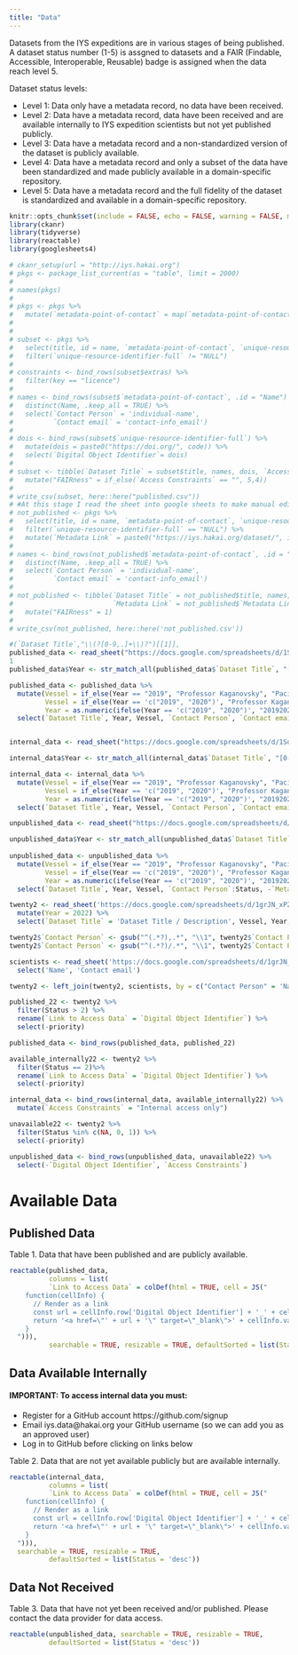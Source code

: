 ```yaml
---
title: "Data"
---
```


Datasets from the IYS expeditions are in various stages of being published. A dataset status number (1-5) is assgned to datasets and a FAIR (Findable, Accessible, Interoperable, Reusable) badge is assigned when the data reach level 5.

Dataset status levels:

- Level 1: Data only have a metadata record, no data have been received. 
- Level 2: Data have a metadata record, data have been received and are available internally to IYS expedition scientists but not yet published publicly. 
- Level 3: Data have a metadata record and a non-standardized version of the dataset is publicly available.
- Level 4: Data have a metadata record and only a subset of the data have been standardized and made publicly available in a domain-specific repository. 
- Level 5: Data have a metadata record and the full fidelity of the dataset is standardized and available in a domain-specific repository.


```r
knitr::opts_chunk$set(include = FALSE, echo = FALSE, warning = FALSE, message = FALSE, error = FALSE)
library(ckanr)
library(tidyverse)
library(reactable)
library(googlesheets4)

```

```r
# ckanr_setup(url = "http://iys.hakai.org")
# pkgs <- package_list_current(as = "table", limit = 2000)
# 
# names(pkgs)
# 
# pkgs <- pkgs %>%
#   mutate(`metadata-point-of-contact` = map(`metadata-point-of-contact`, ~select(.x, c('individual-name', 'contact-info_email'))))
# 
# 
# subset <- pkgs %>%
#   select(title, id = name, `metadata-point-of-contact`, `unique-resource-identifier-full`, extras) %>%
#   filter(`unique-resource-identifier-full` != "NULL")
# 
# constraints <- bind_rows(subset$extras) %>%
#   filter(key == "licence")
# 
# names <- bind_rows(subset$`metadata-point-of-contact`, .id = "Name") %>%
#   distinct(Name, .keep_all = TRUE) %>%
#   select(`Contact Person` = 'individual-name',
#          `Contact email` = 'contact-info_email')
# 
# dois <- bind_rows(subset$`unique-resource-identifier-full`) %>%
#   mutate(dois = paste0("https://doi.org/", code)) %>%
#   select(`Digital Object Identifier`= dois)
# 
# subset <- tibble(`Dataset Title` = subset$title, names, dois, `Access Constraints` = constraints$value) %>%
#   mutate("FAIRness" = if_else(`Access Constraints` == "", 5,4))
# 
# write_csv(subset, here::here("published.csv"))
# #At this stage I read the sheet into google sheets to make manual edits
# not_published <- pkgs %>%
#   select(title, id = name, `metadata-point-of-contact`, `unique-resource-identifier-full`) %>%
#   filter(`unique-resource-identifier-full` == "NULL") %>%
#   mutate(`Metadata Link` = paste0("https://iys.hakai.org/dataset/", id))
# 
# names <- bind_rows(not_published$`metadata-point-of-contact`, .id = "Name") %>%
#   distinct(Name, .keep_all = TRUE) %>%
#   select(`Contact Person` = 'individual-name',
#          `Contact email` = 'contact-info_email')
# 
# not_published <- tibble(`Dataset Title` = not_published$title, names,
#                         `Metadata Link` = not_published$`Metadata Link`) %>%
#   mutate("FAIRness" = 1)
# 
# write_csv(not_published, here::here('not_published.csv'))
```

```r

#(`Dataset Title`,"\\(?[0-9,.]+\\)?")[[1]],
published_data <- read_sheet("https://docs.google.com/spreadsheets/d/1SoeRT_eytuMS3-Ap5q6UPzcwBK2HKiqzsTbWLmxZcBA/edit#gid=1459056304", sheet = "Published")
1
published_data$Year <- str_match_all(published_data$`Dataset Title`, "[0-9]+")

published_data <- published_data %>% 
  mutate(Vessel = if_else(Year == "2019", "Professor Kaganovsky", "Pacific Legacy NO 1"),
         Vessel = if_else(Year == 'c("2019", "2020")', "Professor Kaganovsky, Pacific Legacy NO 1", Vessel),
         Year = as.numeric(ifelse(Year == 'c("2019", "2020")', "20192020", Year))) %>% 
  select(`Dataset Title`, Year, Vessel, `Contact Person`, `Contact email`, `Link to Access Data` = `Digital Object Identifier`, `Access Constraints`:FAIRness)


internal_data <- read_sheet("https://docs.google.com/spreadsheets/d/1SoeRT_eytuMS3-Ap5q6UPzcwBK2HKiqzsTbWLmxZcBA/edit#gid=1459056304", sheet = "Available Internally") 

internal_data$Year <- str_match_all(internal_data$`Dataset Title`, "[0-9]+")

internal_data <- internal_data %>% 
  mutate(Vessel = if_else(Year == "2019", "Professor Kaganovsky", "Pacific Legacy NO 1"),
         Vessel = if_else(Year == 'c("2019", "2020")', "Professor Kaganovsky, Pacific Legacy NO 1", Vessel),
         Year = as.numeric(ifelse(Year == 'c("2019", "2020")', "20192020", Year))) %>% 
  select(`Dataset Title`, Year, Vessel, `Contact Person`, `Contact email`, `Link to Access Data` = `Metadata Link`, Status)

unpublished_data <- read_sheet("https://docs.google.com/spreadsheets/d/1SoeRT_eytuMS3-Ap5q6UPzcwBK2HKiqzsTbWLmxZcBA/edit#gid=1459056304", sheet = "Not Published")

unpublished_data$Year <- str_match_all(unpublished_data$`Dataset Title`, "[0-9]+")
  
unpublished_data <- unpublished_data %>% 
  mutate(Vessel = if_else(Year == "2019", "Professor Kaganovsky", "Pacific Legacy NO 1"),
         Vessel = if_else(Year == 'c("2019", "2020")', "Professor Kaganovsky, Pacific Legacy NO 1", Vessel),
         Year = as.numeric(ifelse(Year == 'c("2019", "2020")', "20192020", Year))) %>% 
  select(`Dataset Title`, Year, Vessel, `Contact Person`:Status, -`Metadata Link`)

```

```r
twenty2 <- read_sheet('https://docs.google.com/spreadsheets/d/1grJN_xPZScd4r-IgUK7v_jnCs5IGKhDDElTskt6qdAQ/edit#gid=1020959877', sheet = 'Master Sheet') %>%
  mutate(Year = 2022) %>% 
  select(`Dataset Title` = 'Dataset Title / Description', Vessel, Year, `Contact Person` = 'Principal Investigator(s)', priority = 'Priority Category (For Brett, Tim and Caroline to fill out)', `Digital Object Identifier`, `Access Constraints` = `Limitations of data`, Status = 'Dataset Publication Status (For Aidan, Brett, Tim to fill out) (1-5 as per IYS About page dataset summary table)')

twenty2$`Contact Person` <- gsub("^(.*?),.*", "\\1", twenty2$`Contact Person`)
twenty2$`Contact Person` <- gsub("^(.*?)/.*", "\\1", twenty2$`Contact Person`)

scientists <- read_sheet('https://docs.google.com/spreadsheets/d/1grJN_xPZScd4r-IgUK7v_jnCs5IGKhDDElTskt6qdAQ/edit#gid=1020959877', sheet = 'Scientists') %>% 
  select('Name', 'Contact email')

twenty2 <- left_join(twenty2, scientists, by = c("Contact Person" = 'Name'))
```

```r
published_22 <- twenty2 %>% 
  filter(Status > 2) %>% 
  rename(`Link to Access Data` = `Digital Object Identifier`) %>% 
  select(-priority)  

published_data <- bind_rows(published_data, published_22)

available_internally22 <- twenty2 %>% 
  filter(Status == 2)%>% 
  rename(`Link to Access Data` = `Digital Object Identifier`) %>% 
  select(-priority)  

internal_data <- bind_rows(internal_data, available_internally22) %>% 
  mutate(`Access Constraints` = "Internal access only")

unavailable22 <- twenty2 %>% 
  filter(Status %in% c(NA, 0, 1)) %>% 
  select(-priority)

unpublished_data <- bind_rows(unpublished_data, unavailable22) %>% 
  select(-`Digital Object Identifier`, `Access Constraints`)
```

# Available Data {.tabset .tabset-pills}

## Published Data

Table 1. Data that have been published and are publicly available. 
```r

reactable(published_data, 
          columns = list(
          `Link to Access Data` = colDef(html = TRUE, cell = JS("
    function(cellInfo) {
      // Render as a link
      const url = cellInfo.row['Digital Object Identifier'] + '_' + cellInfo.value
      return '<a href=\"' + url + '\" target=\"_blank\">' + cellInfo.value + '</a>'
    }
  "))),
          searchable = TRUE, resizable = TRUE, defaultSorted = list(Status = 'desc'))
```

## Data Available Internally



#### **IMPORTANT: To access internal data you must:**

* Register for a GitHub account https://github.com/signup
* Email iys.data@hakai.org your GitHub username (so we can add you as an approved user)
* Log in to GitHub before clicking on links below

Table 2. Data that are not yet available publicly but are available internally.

```r
reactable(internal_data,
          columns = list(
          `Link to Access Data` = colDef(html = TRUE, cell = JS("
    function(cellInfo) {
      // Render as a link
      const url = cellInfo.row['Digital Object Identifier'] + '_' + cellInfo.value
      return '<a href=\"' + url + '\" target=\"_blank\">' + cellInfo.value + '</a>'
    }
  "))),
  searchable = TRUE, resizable = TRUE, 
          defaultSorted = list(Status = 'desc'))
```


## Data Not Received

Table 3. Data that have not yet been received and/or published. Please contact the data provider for data access.
```r
reactable(unpublished_data, searchable = TRUE, resizable = TRUE,
          defaultSorted = list(Status = 'desc'))
```

